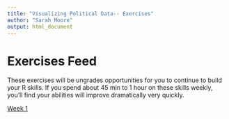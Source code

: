 ```yaml
---
title: "Visualizing Political Data-- Exercises"
author: "Sarah Moore"
output: html_document 
---
```


# Exercises Feed

These exercises will be ungrades opportunities for you to continue to build your R skills. If you spend about 45 min to 1 hour on these skills weekly, you'll find your abilities will improve dramatically very quickly.

[Week 1](#week1)